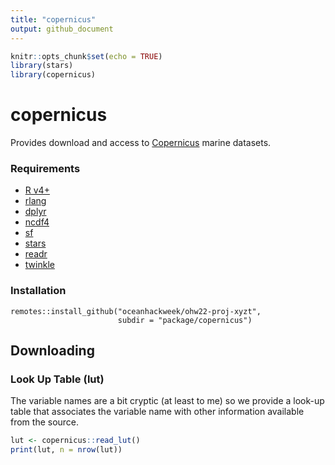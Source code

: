 ```yaml
---
title: "copernicus"
output: github_document
---
```


```r
knitr::opts_chunk$set(echo = TRUE)
library(stars)
library(copernicus)
```

# copernicus

Provides download and access to [Copernicus](https://marine.copernicus.eu/) marine datasets.

### Requirements

  + [R v4+](https://www.r-project.org/)
  + [rlang](https://CRAN.R-project.org/package=rlang)
  + [dplyr](https://CRAN.R-project.org/package=dplyr)
  + [ncdf4](https://CRAN.R-project.org/package=ncdf4)
  + [sf](https://CRAN.R-project.org/package=sf)
  + [stars](https://CRAN.R-project.org/package=stars)
  + [readr](https://CRAN.R-project.org/package=readr)
  + [twinkle](https://github.com/BigelowLab/twinkle)
  

### Installation

```
remotes::install_github("oceanhackweek/ohw22-proj-xyzt",
                        subdir = "package/copernicus")
```

## Downloading


### Look Up Table (lut)

The variable names are a bit cryptic (at least to me) so we provide a look-up table that associates the variable name with other information available from the source.

```r
lut <- copernicus::read_lut()
print(lut, n = nrow(lut))
```


